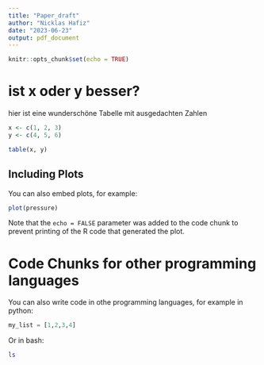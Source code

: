 ```yaml
---
title: "Paper_draft"
author: "Nicklas Hafiz"
date: "2023-06-23"
output: pdf_document
---
```


```r
knitr::opts_chunk$set(echo = TRUE)
```

# ist x oder y besser?

hier ist eine wunderschöne Tabelle mit ausgedachten Zahlen

```r
x <- c(1, 2, 3)
y <- c(4, 5, 6)

table(x, y)
```


## Including Plots

You can also embed plots, for example:

```r
plot(pressure)
```

Note that the `echo = FALSE` parameter was added to the code chunk to prevent printing of the R code that generated the plot.

# Code Chunks for other programming languages 

You can also write code in othe programming languages, for example in python:
```python
my_list = [1,2,3,4]
```
 
Or in bash:
```bash
ls
```

